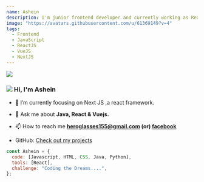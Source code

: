 ```yaml
---
name: Ashein
description: I'm junior frontend developer and currently working as React Developer at Digital Base !!
image: "https://avatars.githubusercontent.com/u/61369149?v=4"
tags:
  - Frontend
  - JavaScript
  - ReactJS
  - VueJS
  - NextJS
---
```


<div className="h-28 w-28 rounded-full overflow-hidden mx-auto">
  <img src="https://avatars.githubusercontent.com/u/61369149?v=4" />
</div>

<h3 className="flex flex-row max-w-[240px] mt-5 mx-auto">
  <img
    src="https://avatars.githubusercontent.com/u/61369149?v=4"
    className="h-[20px] object-contain mr-2"
  />
  <span> Hi, I'm Ashein </span>
</h3>

<div className="container max-w-[720px] mx-auto">

- 🤝 I’m currently focusing on Next JS ,a react framework.
- 💬 Ask me about **Java, React & Vuejs.**
- 📫 How to reach me **heroglasses155@gmail.com (or) [facebook](https://www.facebook.com/hero.glasses/)**

- GitHub: [Check out my projects](https://github.com/ashein-codethedreams)

```javascript
const Ashein = {
  code: [Javascript, HTML, CSS, Java, Python],
  tools: [React],
  challenge: "Coding the Dreams....",
};
```

</div>
